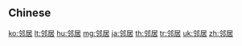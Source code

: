 {{also|鄰居}}
==Chinese==
{{zh-see|鄰居}}

[[ko:邻居]]
[[lt:邻居]]
[[hu:邻居]]
[[mg:邻居]]
[[ja:邻居]]
[[th:邻居]]
[[tr:邻居]]
[[uk:邻居]]
[[zh:邻居]]